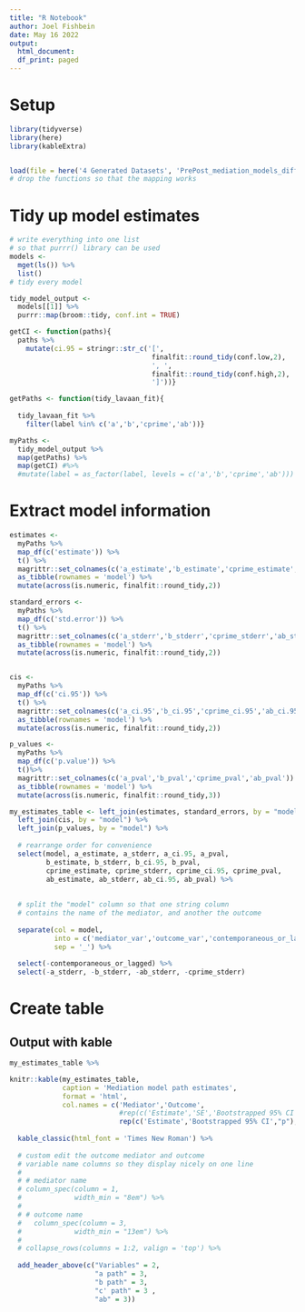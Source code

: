 ```yaml
---
title: "R Notebook"
author: Joel Fishbein
date: May 16 2022
output:
  html_document:
  df_print: paged
---
```

  

# Setup

```r
library(tidyverse)
library(here)
library(kableExtra)


load(file = here('4 Generated Datasets', 'PrePost_mediation_models_difference_score_May30.RData'))
# drop the functions so that the mapping works

```


# Tidy up model estimates

```r
# write everything into one list 
# so that purrr() library can be used
models <-
  mget(ls()) %>% 
  list()
# tidy every model

tidy_model_output <-
  models[[1]] %>%
  purrr::map(broom::tidy, conf.int = TRUE) 

getCI <- function(paths){
  paths %>%
    mutate(ci.95 = stringr::str_c('[',
                                   finalfit::round_tidy(conf.low,2),
                                   ', ',
                                   finalfit::round_tidy(conf.high,2),
                                   ']'))}

getPaths <- function(tidy_lavaan_fit){
  
  tidy_lavaan_fit %>%
    filter(label %in% c('a','b','cprime','ab'))}

myPaths <-
  tidy_model_output %>%
  map(getPaths) %>%
  map(getCI) #%>%
  #mutate(label = as_factor(label, levels = c('a','b','cprime','ab')))


```

# Extract model information

```r
estimates <-
  myPaths %>%
  map_df(c('estimate')) %>%
  t() %>%
  magrittr::set_colnames(c('a_estimate','b_estimate','cprime_estimate','ab_estimate')) %>%
  as_tibble(rownames = 'model') %>%
  mutate(across(is.numeric, finalfit::round_tidy,2))

standard_errors <-
  myPaths %>%
  map_df(c('std.error')) %>%
  t() %>%
  magrittr::set_colnames(c('a_stderr','b_stderr','cprime_stderr','ab_stderr')) %>%
  as_tibble(rownames = 'model') %>%
  mutate(across(is.numeric, finalfit::round_tidy,2))


cis <-
  myPaths %>%
  map_df(c('ci.95')) %>%
  t() %>%
  magrittr::set_colnames(c('a_ci.95','b_ci.95','cprime_ci.95','ab_ci.95')) %>%
  as_tibble(rownames = 'model') %>%
  mutate(across(is.numeric, finalfit::round_tidy,2))

p_values <-
  myPaths %>%
  map_df(c('p.value')) %>%
  t()%>%
  magrittr::set_colnames(c('a_pval','b_pval','cprime_pval','ab_pval')) %>%
  as_tibble(rownames = 'model') %>%
  mutate(across(is.numeric, finalfit::round_tidy,3))

my_estimates_table <- left_join(estimates, standard_errors, by = "model") %>%
  left_join(cis, by = "model") %>%
  left_join(p_values, by = "model") %>%
  
  # rearrange order for convenience
  select(model, a_estimate, a_stderr, a_ci.95, a_pval,
         b_estimate, b_stderr, b_ci.95, b_pval,
         cprime_estimate, cprime_stderr, cprime_ci.95, cprime_pval,
         ab_estimate, ab_stderr, ab_ci.95, ab_pval) %>%
  
  
  # split the "model" column so that one string column
  # contains the name of the mediator, and another the outcome
  
  separate(col = model,
           into = c('mediator_var','outcome_var','contemporaneous_or_lagged'), 
           sep = '_') %>%
  
  select(-contemporaneous_or_lagged) %>%
  select(-a_stderr, -b_stderr, -ab_stderr, -cprime_stderr)


```


# Create table

## Output with kable


```r

my_estimates_table %>%

knitr::kable(my_estimates_table, 
             caption = 'Mediation model path estimates',
             format = 'html',
             col.names = c('Mediator','Outcome', 
                           #rep(c('Estimate','SE','Bootstrapped 95% CI',"p"),5))) %>%
                           rep(c('Estimate','Bootstrapped 95% CI',"p"),4))) %>%
  
  kable_classic(html_font = 'Times New Roman') %>%
  
  # custom edit the outcome mediator and outcome 
  # variable name columns so they display nicely on one line
  # 
  # # mediator name
  # column_spec(column = 1,
  #             width_min = "8em") %>%
  # 
  # # outcome name
  #   column_spec(column = 3,
  #             width_min = "13em") %>%
  # 
  # collapse_rows(columns = 1:2, valign = 'top') %>%
  
  add_header_above(c("Variables" = 2, 
                     "a path" = 3, 
                     "b path" = 3, 
                     "c' path" = 3 , 
                     "ab" = 3)) 

```
